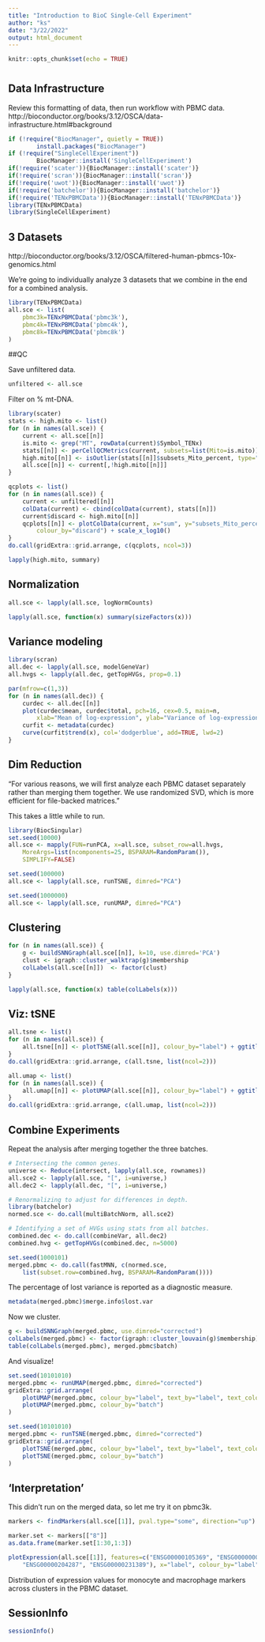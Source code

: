 ```yaml
---
title: "Introduction to BioC Single-Cell Experiment"
author: "ks"
date: "3/22/2022"
output: html_document
---
```


```r
knitr::opts_chunk$set(echo = TRUE)
```

# {.tabset}

## Data Infrastructure

Review this formatting of data, then run workflow  with PBMC data.
http://bioconductor.org/books/3.12/OSCA/data-infrastructure.html#background


```r
if (!require("BiocManager", quietly = TRUE))
        install.packages("BiocManager")
if (!require("SingleCellExperiment"))        
        BiocManager::install('SingleCellExperiment')
if(!require('scater')){BiocManager::install('scater')} 
if(!require('scran')){BiocManager::install('scran')} 
if(!require('uwot')){BiocManager::install('uwot')} 
if(!require('batchelor')){BiocManager::install('batchelor')} 
if(!require('TENxPBMCData')){BiocManager::install('TENxPBMCData')} 
library(TENxPBMCData)
library(SingleCellExperiment)
```

## 3 Datasets

http://bioconductor.org/books/3.12/OSCA/filtered-human-pbmcs-10x-genomics.html

We're going to individually analyze 3 datasets that we combine in the end for a combined analysis.

```r
library(TENxPBMCData)
all.sce <- list(
    pbmc3k=TENxPBMCData('pbmc3k'),
    pbmc4k=TENxPBMCData('pbmc4k'),
    pbmc8k=TENxPBMCData('pbmc8k')
)
```

##QC

Save unfiltered data.
```r
unfiltered <- all.sce
```

Filter on \% mt-DNA.

```r
library(scater)
stats <- high.mito <- list()
for (n in names(all.sce)) {
    current <- all.sce[[n]]
    is.mito <- grep("MT", rowData(current)$Symbol_TENx)
    stats[[n]] <- perCellQCMetrics(current, subsets=list(Mito=is.mito))
    high.mito[[n]] <- isOutlier(stats[[n]]$subsets_Mito_percent, type="higher")
    all.sce[[n]] <- current[,!high.mito[[n]]]
}
```



```r
qcplots <- list()
for (n in names(all.sce)) {
    current <- unfiltered[[n]]
    colData(current) <- cbind(colData(current), stats[[n]])
    current$discard <- high.mito[[n]]
    qcplots[[n]] <- plotColData(current, x="sum", y="subsets_Mito_percent",
        colour_by="discard") + scale_x_log10()
}
do.call(gridExtra::grid.arrange, c(qcplots, ncol=3))
```

```r
lapply(high.mito, summary)
```

## Normalization

```r
all.sce <- lapply(all.sce, logNormCounts)
```

```r
lapply(all.sce, function(x) summary(sizeFactors(x)))
```

##  Variance modeling

```r
library(scran)
all.dec <- lapply(all.sce, modelGeneVar)
all.hvgs <- lapply(all.dec, getTopHVGs, prop=0.1)
```


```r
par(mfrow=c(1,3))
for (n in names(all.dec)) {
    curdec <- all.dec[[n]]
    plot(curdec$mean, curdec$total, pch=16, cex=0.5, main=n,
        xlab="Mean of log-expression", ylab="Variance of log-expression")
    curfit <- metadata(curdec)
    curve(curfit$trend(x), col='dodgerblue', add=TRUE, lwd=2)
}
```

## Dim Reduction

"For various reasons, we will first analyze each PBMC dataset separately rather than merging them together. We use randomized SVD, which is more efficient for file-backed matrices."

This takes a little while to run.

```r
library(BiocSingular)
set.seed(10000)
all.sce <- mapply(FUN=runPCA, x=all.sce, subset_row=all.hvgs, 
    MoreArgs=list(ncomponents=25, BSPARAM=RandomParam()), 
    SIMPLIFY=FALSE)

set.seed(100000)
all.sce <- lapply(all.sce, runTSNE, dimred="PCA")

set.seed(1000000)
all.sce <- lapply(all.sce, runUMAP, dimred="PCA")
```

## Clustering

```r
for (n in names(all.sce)) {
    g <- buildSNNGraph(all.sce[[n]], k=10, use.dimred='PCA')
    clust <- igraph::cluster_walktrap(g)$membership
    colLabels(all.sce[[n]])  <- factor(clust)
}
```

```r
lapply(all.sce, function(x) table(colLabels(x)))
```

##  Viz: tSNE

```r
all.tsne <- list()
for (n in names(all.sce)) {
    all.tsne[[n]] <- plotTSNE(all.sce[[n]], colour_by="label") + ggtitle(n)
}
do.call(gridExtra::grid.arrange, c(all.tsne, list(ncol=2)))
```

```r
all.umap <- list()
for (n in names(all.sce)) {
    all.umap[[n]] <- plotUMAP(all.sce[[n]], colour_by="label") + ggtitle(n)
}
do.call(gridExtra::grid.arrange, c(all.umap, list(ncol=2)))
```

## Combine Experiments

Repeat the analysis after merging together the three batches.

```r
# Intersecting the common genes.
universe <- Reduce(intersect, lapply(all.sce, rownames))
all.sce2 <- lapply(all.sce, "[", i=universe,)
all.dec2 <- lapply(all.dec, "[", i=universe,)

# Renormalizing to adjust for differences in depth.
library(batchelor)
normed.sce <- do.call(multiBatchNorm, all.sce2)

# Identifying a set of HVGs using stats from all batches.
combined.dec <- do.call(combineVar, all.dec2)
combined.hvg <- getTopHVGs(combined.dec, n=5000)

set.seed(1000101)
merged.pbmc <- do.call(fastMNN, c(normed.sce, 
    list(subset.row=combined.hvg, BSPARAM=RandomParam())))
```

The percentage of lost variance is reported as a diagnostic measure.

```r
metadata(merged.pbmc)$merge.info$lost.var
```

Now we cluster.
```r
g <- buildSNNGraph(merged.pbmc, use.dimred="corrected")
colLabels(merged.pbmc) <- factor(igraph::cluster_louvain(g)$membership)
table(colLabels(merged.pbmc), merged.pbmc$batch)
```

And visualize!

```r
set.seed(10101010)
merged.pbmc <- runUMAP(merged.pbmc, dimred="corrected")
gridExtra::grid.arrange(
    plotUMAP(merged.pbmc, colour_by="label", text_by="label", text_colour="red"),
    plotUMAP(merged.pbmc, colour_by="batch")
)
```

```r
set.seed(10101010)
merged.pbmc <- runTSNE(merged.pbmc, dimred="corrected")
gridExtra::grid.arrange(
    plotTSNE(merged.pbmc, colour_by="label", text_by="label", text_colour="red"),
    plotTSNE(merged.pbmc, colour_by="batch")
)
```

## 'Interpretation'

This didn't run on the merged data, so let me try it on pbmc3k.
```r
markers <- findMarkers(all.sce[[1]], pval.type="some", direction="up")
```

```r
marker.set <- markers[["8"]]
as.data.frame(marker.set[1:30,1:3])
```

```r
plotExpression(all.sce[[1]], features=c("ENSG00000105369", "ENSG00000007312",
    "ENSG00000204287", "ENSG00000231389"), x="label", colour_by="label")
```

 Distribution of expression values for monocyte and macrophage markers across clusters in the PBMC dataset.

## SessionInfo
```r
sessionInfo()
```


